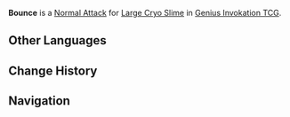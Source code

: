 {{Genius Invokation TCG Skill Infobox
|title      = Bounce
|image      = Bounce (Large Cryo Slime) Character Card Skill.png
|type       = Normal Attack
|character  = Large Cryo Slime
|element    = Cryo
|matching   = 1
|unaligned  = 2
|effect     = Deals 1 {{Color|Cryo DMG}}.
|order      = 1
}}
'''Bounce''' is a [[Character Card Normal Attack|Normal Attack]] for [[Large Cryo Slime (Character Card)|Large Cryo Slime]] in [[Genius Invokation TCG]].

==Other Languages==
{{Other Languages|Transclude = Bounce (Electro Slime)}}

==Change History==
{{Change History|4.5}}

==Navigation==
{{Genius Invokation TCG Skill Navbox|Large Cryo Slime}}